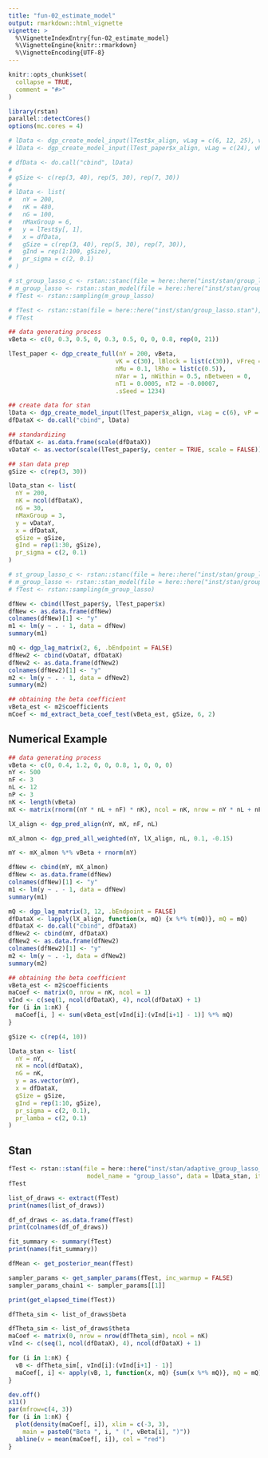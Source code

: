```yaml
---
title: "fun-02_estimate_model"
output: rmarkdown::html_vignette
vignette: >
  %\VignetteIndexEntry{fun-02_estimate_model}
  %\VignetteEngine{knitr::rmarkdown}
  %\VignetteEncoding{UTF-8}
---
```


```r
knitr::opts_chunk$set(
  collapse = TRUE,
  comment = "#>"
)
```

```r
library(rstan)
parallel::detectCores()
options(mc.cores = 4)
```


```r
# lData <- dgp_create_model_input(lTest$x_align, vLag = c(6, 12, 25), vP = c(2, 4, 6))
# lData <- dgp_create_model_input(lTest_paper$x_align, vLag = c(24), vP = c(2))

# dfData <- do.call("cbind", lData)
# 
# gSize <- c(rep(3, 40), rep(5, 30), rep(7, 30))
# 
# lData <- list(
#   nY = 200,
#   nK = 480,
#   nG = 100,
#   nMaxGroup = 6,
#   y = lTest$y[, 1],
#   x = dfData,
#   gSize = c(rep(3, 40), rep(5, 30), rep(7, 30)),
#   gInd = rep(1:100, gSize),
#   pr_sigma = c(2, 0.1)
# )

# st_group_lasso_c <- rstan::stanc(file = here::here("inst/stan/group_lasso.stan"))
# m_group_lasso <- rstan::stan_model(file = here::here("inst/stan/group_lasso.stan"), model_name = "group_lasso")
# fTest <- rstan::sampling(m_group_lasso)

# fTest <- rstan::stan(file = here::here("inst/stan/group_lasso.stan"), model_name = "group_lasso", data = lData)
# fTest
```


```r
## data generating process
vBeta <- c(0, 0.3, 0.5, 0, 0.3, 0.5, 0, 0, 0.8, rep(0, 21))

lTest_paper <- dgp_create_full(nY = 200, vBeta, 
                              vK = c(30), lBlock = list(c(30)), vFreq = 3, vLag = 6, nBlockNames = "m",
                              nMu = 0.1, lRho = list(c(0.5)), 
                              nVar = 1, nWithin = 0.5, nBetween = 0,
                              nT1 = 0.0005, nT2 = -0.00007,
                              .sSeed = 1234)

## create data for stan
lData <- dgp_create_model_input(lTest_paper$x_align, vLag = c(6), vP = c(2), .bEndpoint = FALSE)
dfDataX <- do.call("cbind", lData)

## standardizing
dfDataX <- as.data.frame(scale(dfDataX))
vDataY <- as.vector(scale(lTest_paper$y, center = TRUE, scale = FALSE))

## stan data prep
gSize <- c(rep(3, 30))

lData_stan <- list(
  nY = 200,
  nK = ncol(dfDataX),
  nG = 30,
  nMaxGroup = 3,
  y = vDataY,
  x = dfDataX,
  gSize = gSize,
  gInd = rep(1:30, gSize),
  pr_sigma = c(2, 0.1)
)

# st_group_lasso_c <- rstan::stanc(file = here::here("inst/stan/group_lasso.stan"))
# m_group_lasso <- rstan::stan_model(file = here::here("inst/stan/group_lasso.stan"), model_name = "group_lasso")
# fTest <- rstan::sampling(m_group_lasso)
```

```r
dfNew <- cbind(lTest_paper$y, lTest_paper$x)
dfNew <- as.data.frame(dfNew)
colnames(dfNew)[1] <- "y"
m1 <- lm(y ~ . - 1, data = dfNew)
summary(m1)
```

```r
mQ <- dgp_lag_matrix(2, 6, .bEndpoint = FALSE)
dfNew2 <- cbind(vDataY, dfDataX)
dfNew2 <- as.data.frame(dfNew2)
colnames(dfNew2)[1] <- "y"
m2 <- lm(y ~ . - 1, data = dfNew2)
summary(m2)

## obtaining the beta coefficient
vBeta_est <- m2$coefficients
mCoef <- md_extract_beta_coef_test(vBeta_est, gSize, 6, 2)
```

## Numerical Example
```r
## data generating process
vBeta <- c(0, 0.4, 1.2, 0, 0, 0.8, 1, 0, 0, 0)
nY <- 500
nF <- 3
nL <- 12
nP <- 3
nK <- length(vBeta)
mX <- matrix(rnorm((nY * nL + nF) * nK), ncol = nK, nrow = nY * nL + nF)

lX_align <- dgp_pred_align(nY, mX, nF, nL)

mX_almon <- dgp_pred_all_weighted(nY, lX_align, nL, 0.1, -0.15)

mY <- mX_almon %*% vBeta + rnorm(nY)
```

```r
dfNew <- cbind(mY, mX_almon)
dfNew <- as.data.frame(dfNew)
colnames(dfNew)[1] <- "y"
m1 <- lm(y ~ . - 1, data = dfNew)
summary(m1)
```

```r
mQ <- dgp_lag_matrix(3, 12, .bEndpoint = FALSE)
dfDataX <- lapply(lX_align, function(x, mQ) {x %*% t(mQ)}, mQ = mQ)
dfDataX <- do.call("cbind", dfDataX)
dfNew2 <- cbind(mY, dfDataX)
dfNew2 <- as.data.frame(dfNew2)
colnames(dfNew2)[1] <- "y"
m2 <- lm(y ~ . -1, data = dfNew2)
summary(m2)

## obtaining the beta coefficient
vBeta_est <- m2$coefficients
maCoef <- matrix(0, nrow = nK, ncol = 1)
vInd <- c(seq(1, ncol(dfDataX), 4), ncol(dfDataX) + 1)
for (i in 1:nK) {
  maCoef[i, ] <- sum(vBeta_est[vInd[i]:(vInd[i+1] - 1)] %*% mQ)
}
```


```r
gSize <- c(rep(4, 10))

lData_stan <- list(
  nY = nY,
  nK = ncol(dfDataX),
  nG = nK,
  y = as.vector(mY),
  x = dfDataX,
  gSize = gSize,
  gInd = rep(1:10, gSize),
  pr_sigma = c(2, 0.1),
  pr_lamba = c(2, 0.1)
)

```


## Stan
```r
fTest <- rstan::stan(file = here::here("inst/stan/adaptive_group_lasso_ss.stan"), 
                      model_name = "group_lasso", data = lData_stan, iter = 20000)
fTest
```


```r
list_of_draws <- extract(fTest)
print(names(list_of_draws))

df_of_draws <- as.data.frame(fTest)
print(colnames(df_of_draws))

fit_summary <- summary(fTest)
print(names(fit_summary))
```

```r
dfMean <- get_posterior_mean(fTest)
```


```r
sampler_params <- get_sampler_params(fTest, inc_warmup = FALSE)
sampler_params_chain1 <- sampler_params[[1]]

print(get_elapsed_time(fTest))
```


```r
dfTheta_sim <- list_of_draws$beta
```


```r
dfTheta_sim <- list_of_draws$theta
maCoef <- matrix(0, nrow = nrow(dfTheta_sim), ncol = nK)
vInd <- c(seq(1, ncol(dfDataX), 4), ncol(dfDataX) + 1)

for (i in 1:nK) {
  vB <- dfTheta_sim[, vInd[i]:(vInd[i+1] - 1)]
  maCoef[, i] <- apply(vB, 1, function(x, mQ) {sum(x %*% mQ)}, mQ = mQ)
}

dev.off()
x11()
par(mfrow=c(4, 3))
for (i in 1:nK) {
  plot(density(maCoef[, i]), xlim = c(-3, 3),
    main = paste0("Beta ", i, " (", vBeta[i], ")"))
  abline(v = mean(maCoef[, i]), col = "red")
}
```

